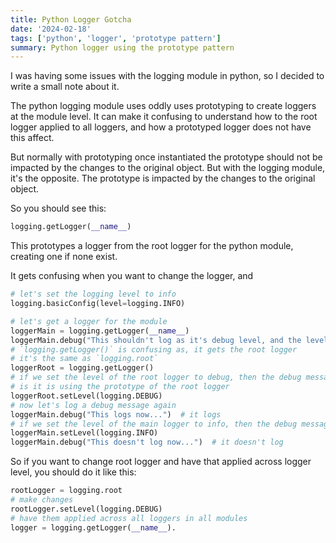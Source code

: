 ```yaml
---
title: Python Logger Gotcha
date: '2024-02-18'
tags: ['python', 'logger', 'prototype pattern']
summary: Python logger using the prototype pattern
---
```


I was having some issues with the logging module in python, so I decided to write a small note about it.

The python logging module uses oddly uses prototyping to create loggers at the module level. It can make it confusing to understand how to the root logger applied to all loggers, and how a prototyped logger does not have this affect.

But normally with prototyping once instantiated the prototype should not be impacted by the changes to the original object. But with the logging module, it's the opposite. The prototype is impacted by the changes to the original object.

So you should see this:

```python
logging.getLogger(__name__)
```

This prototypes a logger from the root logger for the python module, creating one if none exist.

It gets confusing when you want to change the logger, and

```python
# let's set the logging level to info
logging.basicConfig(level=logging.INFO)

# let's get a logger for the module
loggerMain = logging.getLogger(__name__)
loggerMain.debug("This shouldn't log as it's debug level, and the level is set to info")  # it doesn't log
# `logging.getLogger()` is confusing as, it gets the root logger
# it's the same as `logging.root`
loggerRoot = logging.getLogger()
# if we set the level of the root logger to debug, then the debug message will log
# is it is using the prototype of the root logger
loggerRoot.setLevel(logging.DEBUG)
# now let's log a debug message again
loggerMain.debug("This logs now...")  # it logs
# if we set the level of the main logger to info, then the debug message will not log
loggerMain.setLevel(logging.INFO)
loggerMain.debug("This doesn't log now...")  # it doesn't log
```

So if you want to change root logger and have that applied across logger level, you should do it like this:

```python
rootLogger = logging.root
# make changes
rootLogger.setLevel(logging.DEBUG)
# have them applied across all loggers in all modules
logger = logging.getLogger(__name__).
```
